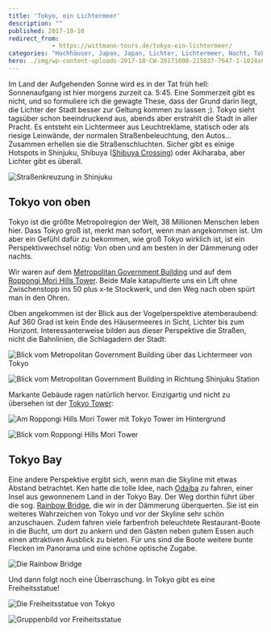 ```yaml
---
title: 'Tokyo, ein Lichtermeer'
description: ""
published: 2017-10-10
redirect_from: 
            - https://wittmann-tours.de/tokyo-ein-lichtermeer/
categories: "Hochhäuser, Japan, Japan, Lichter, Lichtermeer, Nacht, Tokyo, von oben"
hero: ./img/wp-content-uploads-2017-10-CW-20171008-215037-7647-1-1024x683.jpg
---
```

Im Land der Aufgehenden Sonne wird es in der Tat früh hell: Sonnenaufgang ist hier morgens zurzeit ca. 5:45. Eine Sommerzeit gibt es nicht, und so formuliere ich die gewagte These, dass der Grund darin liegt, die Lichter der Stadt besser zur Geltung kommen zu lassen ;). Tokyo sieht tagsüber schon beeindruckend aus, abends aber erstrahlt die Stadt in aller Pracht. Es entsteht ein Lichtermeer aus Leuchtreklame, statisch oder als riesige Leinwände, der normalen Straßenbeleuchtung, den Autos… Zusammen erhellen sie die Straßenschluchten. Sicher gibt es einige Hotspots in Shinjuku, Shibuya ([Shibuya Crossing](https://www.youtube.com/watch?v=xIUmzEP4Q6I)) oder Akiharaba, aber Lichter gibt es überall.

![Straßenkreuzung in Shinjuku](./img/wp-content-uploads-2017-10-CW-20171008-215037-7647-1-1024x683.jpg)

<!--more-->

## Tokyo von oben

Tokyo ist die größte Metropolregion der Welt, 38 Millionen Menschen leben hier. Dass Tokyo groß ist, merkt man sofort, wenn man angekommen ist. Um aber ein Gefühl dafür zu bekommen, wie groß Tokyo wirklich ist, ist ein Perspektivwechsel nötig: Von oben und am besten in der Dämmerung oder nachts.

Wir waren auf dem [Metropolitan Government Building](https://de.wikipedia.org/wiki/Tokyo_Metropolitan_Government_Building) und auf dem [Roppongi Mori Hills Tower](https://de.wikipedia.org/wiki/Roppongi_Hills_Mori_Tower). Beide Male katapultierte uns ein Lift ohne Zwischenstopp ins 50 plus x-te Stockwerk, und den Weg nach oben spürt man in den Ohren.

Oben angekommen ist der Blick aus der Vogelperspektive atemberaubend: Auf 360 Grad ist kein Ende des Häusermeeres in Sicht, Lichter bis zum Horizont. Interessanterweise bilden aus dieser Perspektive die Straßen, nicht die Bahnlinien, die Schlagadern der Stadt:

![Blick vom Metropolitan Government Building über das Lichtermeer von Tokyo](./img/wp-content-uploads-2017-10-CW-20171004-204727-7351-1-1024x683.jpg)

![Blick vom Metropolitan Government Building in Richtung Shinjuku Station](./img/wp-content-uploads-2017-10-CW-20171004-210154-7364-1-1024x683.jpg)

Markante Gebäude ragen natürlich hervor. Einzigartig und nicht zu übersehen ist der [Tokyo Tower](https://de.wikipedia.org/wiki/Tokyo_Tower):

![Am Roppongi Hills Mori Tower mit Tokyo Tower im Hintergrund](./img/wp-content-uploads-2017-10-CW-20171005-184806-7452-1-683x1024.jpg)

![Blick vom Roppongi Hills Mori Tower](./img/wp-content-uploads-2017-10-CW-20171005-190259-7460-1-1024x576.jpg)

## Tokyo Bay

Eine andere Perspektive ergibt sich, wenn man die Skyline mit etwas Abstand betrachtet. Ken hatte die tolle Idee, nach [Odaiba](https://de.wikipedia.org/wiki/Odaiba) zu fahren, einer Insel aus gewonnenem Land in der Tokyo Bay. Der Weg dorthin führt über die sog. [Rainbow Bridge](<https://de.wikipedia.org/wiki/Rainbow_Bridge_(Tokio)>), die wir in der Dämmerung überquerten. Sie ist ein weiteres Wahrzeichen von Tokyo und vor der Skyline sehr schön anzuschauen. Zudem fahren viele farbenfroh beleuchtete Restaurant-Boote in die Bucht, um dort zu ankern und den Gästen neben gutem Essen auch einen attraktiven Ausblick zu bieten. Für uns sind die Boote weitere bunte Flecken im Panorama und eine schöne optische Zugabe.

![Die Rainbow Bridge](http://wittmann-tours.de/wp-content/uploads/2017/10/CW-20171007-182846-7624-Edit-1-1024x545.jpg)

Und dann folgt noch eine Überraschung. In Tokyo gibt es eine Freiheitsstatue!

![Die Freiheitsstatue von Tokyo](http://wittmann-tours.de/wp-content/uploads/2017/10/CW-20171007-183426-7630-1-1024x683.jpg)

![Gruppenbild vor Freiheitsstatue](http://wittmann-tours.de/wp-content/uploads/2017/10/CW-20171007-184016-9539-1-1024x683.jpg)
